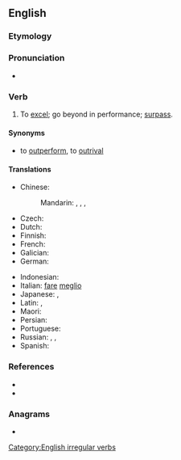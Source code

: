 ==English==

===Etymology===
{{prefix|en|out|do}}

===Pronunciation===
* {{a|US}} {{IPA|/aʊtˈdu/|lang=en}}

===Verb===
{{en-verb|outdoes|outdoing|outdid|outdone}}

# {{lb|en|transitive}} To [[excel]]; go beyond in performance; [[surpass]].

====Synonyms====
* {{sense|to surpass}} to [[outperform]], to [[outrival]]

====Translations====
{{trans-top|to go beyond}}
* Chinese:
*: Mandarin: {{t+|cmn|超過|sc=Hani}}, {{t+|cmn|超过|tr=chāoguò|sc=Hani}}, {{t+|cmn|勝過|sc=Hani}}, {{t+|cmn|胜过|tr=shèngguò|sc=Hani}}
* Czech: {{t|cs|překonat}}
* Dutch: {{t+|nl|overtreffen}}
* Finnish: {{t+|fi|päihittää}}
* French: {{t+|fr|surpasser}}
* Galician: {{t+|gl|superar}}
* German: {{t+|de|übertreffen}}
{{trans-mid}}
* Indonesian: {{t+|id|lampau|alt=melampaui}}
* Italian: [[fare]] [[meglio]]
* Japanese: {{t+|ja|凌ぐ|tr=しのぐ, shinogu}}, {{t|ja|打ち勝つ|tr=うちかつ, uchikatsu}}
* Latin: {{t|la|superō}}, {{t|la|praecellō}}
* Maori: {{t|mi|pahika}}
* Persian: {{t-check|fa|بهتر انجام دادن از کسی دیگر}}
* Portuguese: {{t+|pt|superar}}
* Russian: {{t+|ru|превосходи́ть|impf}}, {{t+|ru|превзойти́|pf}}, {{t+|ru|перещеголя́ть|pf}}
* Spanish: {{t+|es|exceder}} {{t+|es|sobrepasar}}
{{trans-bottom}}

===References===
* {{R:Century 1911}}
* {{R:Webster 1913}}

===Anagrams===
* {{anagrams|en|a=dootu|do out}}

[[Category:English irregular verbs]]